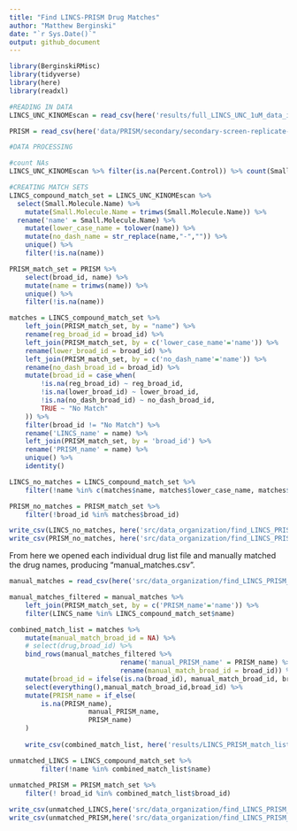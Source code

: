 ```yaml
---
title: "Find LINCS-PRISM Drug Matches"
author: "Matthew Berginski"
date: "`r Sys.Date()`"
output: github_document
---
```


```r
library(BerginskiRMisc)
library(tidyverse)
library(here)
library(readxl)

```

```r
#READING IN DATA
LINCS_UNC_KINOMEscan = read_csv(here('results/full_LINCS_UNC_1uM_data_imputed.csv'))

PRISM = read_csv(here('data/PRISM/secondary/secondary-screen-replicate-treatment-info.csv'))
```

```r
#DATA PROCESSING

#count NAs
LINCS_UNC_KINOMEscan %>% filter(is.na(Percent.Control)) %>% count(Small.Molecule.Name)
```

```r
#CREATING MATCH SETS
LINCS_compound_match_set = LINCS_UNC_KINOMEscan %>%
  select(Small.Molecule.Name) %>%
	mutate(Small.Molecule.Name = trimws(Small.Molecule.Name)) %>%
  rename('name' = Small.Molecule.Name) %>%
	mutate(lower_case_name = tolower(name)) %>%
	mutate(no_dash_name = str_replace(name,"-","")) %>% 
	unique() %>%
	filter(!is.na(name))

PRISM_match_set = PRISM %>%
	select(broad_id, name) %>%
	mutate(name = trimws(name)) %>%
	unique() %>%
	filter(!is.na(name))

matches = LINCS_compound_match_set %>% 
	left_join(PRISM_match_set, by = "name") %>%
	rename(reg_broad_id = broad_id) %>%
	left_join(PRISM_match_set, by = c('lower_case_name'='name')) %>%
	rename(lower_broad_id = broad_id) %>%
	left_join(PRISM_match_set, by = c('no_dash_name'='name')) %>%
	rename(no_dash_broad_id = broad_id) %>%
	mutate(broad_id = case_when(
		!is.na(reg_broad_id) ~ reg_broad_id,
		!is.na(lower_broad_id) ~ lower_broad_id,
		!is.na(no_dash_broad_id) ~ no_dash_broad_id,
		TRUE ~ "No Match"
	)) %>%
	filter(broad_id != "No Match") %>% 
	rename('LINCS_name' = name) %>% 
	left_join(PRISM_match_set, by = 'broad_id') %>% 
	rename('PRISM_name' = name) %>% 
	unique() %>% 
	identity()

LINCS_no_matches = LINCS_compound_match_set %>%
	filter(!name %in% c(matches$name, matches$lower_case_name, matches$no_dash_name))

PRISM_no_matches = PRISM_match_set %>%
	filter(!broad_id %in% matches$broad_id)

write_csv(LINCS_no_matches, here('src/data_organization/find_LINCS_PRISM_matches/no_clear_match_LINCS_drug_list_percent.csv'))
write_csv(PRISM_no_matches, here('src/data_organization/find_LINCS_PRISM_matches/no_clear_match_PRISM_drug_list_percent.csv'))
```

From here we opened each individual drug list file and manually matched the drug names, producing "manual_matches.csv". 

```r
manual_matches = read_csv(here('src/data_organization/find_LINCS_PRISM_matches/manual_matches_percent.csv'))

manual_matches_filtered = manual_matches %>%
	left_join(PRISM_match_set, by = c('PRISM_name'='name')) %>% 
	filter(LINCS_name %in% LINCS_compound_match_set$name)

combined_match_list = matches %>%
	mutate(manual_match_broad_id = NA) %>%
	# select(drug,broad_id) %>%
	bind_rows(manual_matches_filtered %>%
							rename('manual_PRISM_name' = PRISM_name) %>% 
							rename(manual_match_broad_id = broad_id)) %>%
	mutate(broad_id = ifelse(is.na(broad_id), manual_match_broad_id, broad_id)) %>% 
	select(everything(),manual_match_broad_id,broad_id) %>% 
	mutate(PRISM_name = if_else(
		is.na(PRISM_name),
					manual_PRISM_name,
					PRISM_name)
	)
	
	write_csv(combined_match_list, here('results/LINCS_PRISM_match_list_percent_updated.csv'))

unmatched_LINCS = LINCS_compound_match_set %>% 
		filter(!name %in% combined_match_list$name)
		
unmatched_PRISM = PRISM_match_set %>%
	filter(! broad_id %in% combined_match_list$broad_id)

write_csv(unmatched_LINCS,here('src/data_organization/find_LINCS_PRISM_matches/unmatched_LINCS_percent.csv'))
write_csv(unmatched_PRISM,here('src/data_organization/find_LINCS_PRISM_matches/unmatched_PRISM_percent.csv'))
```